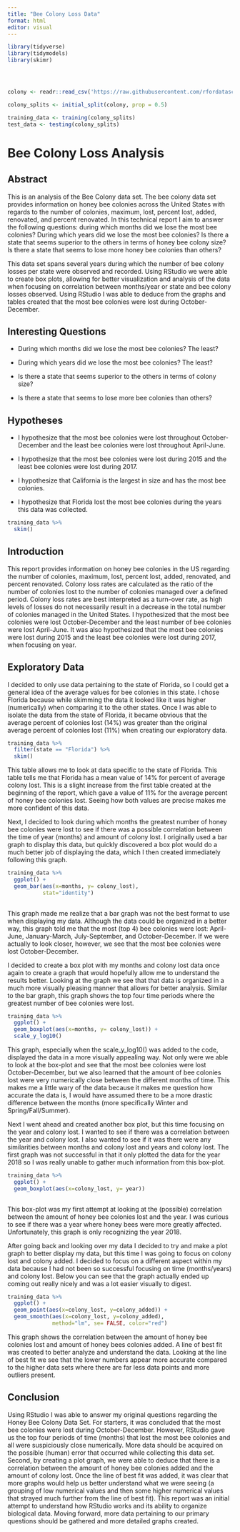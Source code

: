 ```yaml
---
title: "Bee Colony Loss Data"
format: html
editor: visual
---
```


```r

library(tidyverse)
library(tidymodels)
library(skimr)




colony <- readr::read_csv('https://raw.githubusercontent.com/rfordatascience/tidytuesday/master/data/2022/2022-01-11/colony.csv')

```

```r
colony_splits <- initial_split(colony, prop = 0.5)

training_data <- training(colony_splits)
test_data <- testing(colony_splits)
```

# Bee Colony Loss Analysis

## Abstract

This is an analysis of the Bee Colony data set. The bee colony data set provides information on honey bee colonies across the United States with regards to the number of colonies, maximum, lost, percent lost, added, renovated, and percent renovated. In this technical report I aim to answer the following questions: during which months did we lose the most bee colonies? During which years did we lose the most bee colonies? Is there a state that seems superior to the others in terms of honey bee colony size? Is there a state that seems to lose more honey bee colonies than others?

This data set spans several years during which the number of bee colony losses per state were observed and recorded. Using RStudio we were able to create box plots, allowing for better visualization and analysis of the data when focusing on correlation between months/year or state and bee colony losses observed. Using RStudio I was able to deduce from the graphs and tables created that the most bee colonies were lost during October-December.

## Interesting Questions

-   During which months did we lose the most bee colonies? The least?

-   During which years did we lose the most bee colonies? The least?

-   Is there a state that seems superior to the others in terms of colony size?

-   Is there a state that seems to lose more bee colonies than others?

## Hypotheses

-   I hypothesize that the most bee colonies were lost throughout October-December and the least bee colonies were lost throughout April-June.

-   I hypothesize that the most bee colonies were lost during 2015 and the least bee colonies were lost during 2017.

-   I hypothesize that California is the largest in size and has the most bee colonies.

-   I hypothesize that Florida lost the most bee colonies during the years this data was collected.

```r
training_data %>%
  skim()
```

## Introduction

This report provides information on honey bee colonies in the US regarding the number of colonies, maximum, lost, percent lost, added, renovated, and percent renovated. Colony loss rates are calculated as the ratio of the number of colonies lost to the number of colonies managed over a defined period. Colony loss rates are best interpreted as a turn-over rate, as high levels of losses do not necessarily result in a decrease in the total number of colonies managed in the United States. I hypothesized that the most bee colonies were lost October-December and the least number of bee colonies were lost April-June. It was also hypothesized that the most bee colonies were lost during 2015 and the least bee colonies were lost during 2017, when focusing on year.

## Exploratory Data

I decided to only use data pertaining to the state of Florida, so I could get a general idea of the average values for bee colonies in this state. I chose Florida because while skimming the data it looked like it was higher (numerically) when comparing it to the other states. Once I was able to isolate the data from the state of Florida, it became obvious that the average percent of colonies lost (14%) was greater than the original average percent of colonies lost (11%) when creating our exploratory data.

```r
training_data %>%
  filter(state == "Florida") %>%
  skim()
```

This table allows me to look at data specific to the state of Florida. This table tells me that Florida has a mean value of 14% for percent of average colony lost. This is a slight increase from the first table created at the beginning of the report, which gave a value of 11% for the average percent of honey bee colonies lost. Seeing how both values are precise makes me more confident of this data.

Next, I decided to look during which months the greatest number of honey bee colonies were lost to see if there was a possible correlation between the time of year (months) and amount of colony lost. I originally used a bar graph to display this data, but quickly discovered a box plot would do a much better job of displaying the data, which I then created immediately following this graph.

```r

training_data %>%
  ggplot() +
  geom_bar(aes(x=months, y= colony_lost),
           stat="identity")
  

```

This graph made me realize that a bar graph was not the best format to use when displaying my data. Although the data could be organized in a better way, this graph told me that the most (top 4) bee colonies were lost: April-June, January-March, July-September, and October-December. If we were actually to look closer, however, we see that the most bee colonies were lost October-December.

I decided to create a box plot with my months and colony lost data once again to create a graph that would hopefully allow me to understand the results better. Looking at the graph we see that that data is organized in a much more visually pleasing manner that allows for better analysis. Similar to the bar graph, this graph shows the top four time periods where the greatest number of bee colonies were lost.

```r

training_data %>%
  ggplot() +
  geom_boxplot(aes(x=months, y= colony_lost)) +
  scale_y_log10()
```

This graph, especially when the scale_y\_log10() was added to the code, displayed the data in a more visually appealing way. Not only were we able to look at the box-plot and see that the most bee colonies were lost October-December, but we also learned that the amount of bee colonies lost were very numerically close between the different months of time. This makes me a little wary of the data because it makes me question how accurate the data is, I would have assumed there to be a more drastic difference between the months (more specifically Winter and Spring/Fall/Summer).

Next I went ahead and created another box plot, but this time focusing on the year and colony lost. I wanted to see if there was a correlation between the year and colony lost. I also wanted to see if it was there were any similarities between months and colony lost and years and colony lost. The first graph was not successful in that it only plotted the data for the year 2018 so I was really unable to gather much information from this box-plot.

```r
training_data %>%
  ggplot() +
  geom_boxplot(aes(x=colony_lost, y= year)) 
  
```

This box-plot was my first attempt at looking at the (possible) correlation between the amount of honey bee colonies lost and the year. I was curious to see if there was a year where honey bees were more greatly affected. Unfortunately, this graph is only recognizing the year 2018.

After going back and looking over my data I decided to try and make a plot graph to better display my data, but this time I was going to focus on colony lost and colony added. I decided to focus on a different aspect within my data because I had not been so successful focusing on time (months/years) and colony lost. Below you can see that the graph actually ended up coming out really nicely and was a lot easier visually to digest.

```r
training_data %>%
  ggplot() +
  geom_point(aes(x=colony_lost, y=colony_added)) +
  geom_smooth(aes(x=colony_lost, y=colony_added),
              method="lm", se= FALSE, color="red")

```

This graph shows the correlation between the amount of honey bee colonies lost and amount of honey bees colonies added. A line of best fit was created to better analyze and understand the data. Looking at the line of best fit we see that the lower numbers appear more accurate compared to the higher data sets where there are far less data points and more outliers present.

## Conclusion

Using RStudio I was able to answer my original questions regarding the Honey Bee Colony Data Set. For starters, it was concluded that the most bee colonies were lost during October-December. However, RStudio gave us the top four periods of time (months) that lost the most bee colonies and all were suspiciously close numerically. More data should be acquired on the possible (human) error that occurred while collecting this data set. Second, by creating a plot graph, we were able to deduce that there is a correlation between the amount of honey bee colonies added and the amount of colony lost. Once the line of best fit was added, it was clear that more graphs would help us better understand what we were seeing (a grouping of low numerical values and then some higher numerical values that strayed much further from the line of best fit). This report was an initial attempt to understand how RStudio works and its ability to organize biological data. Moving forward, more data pertaining to our primary questions should be gathered and more detailed graphs created.
